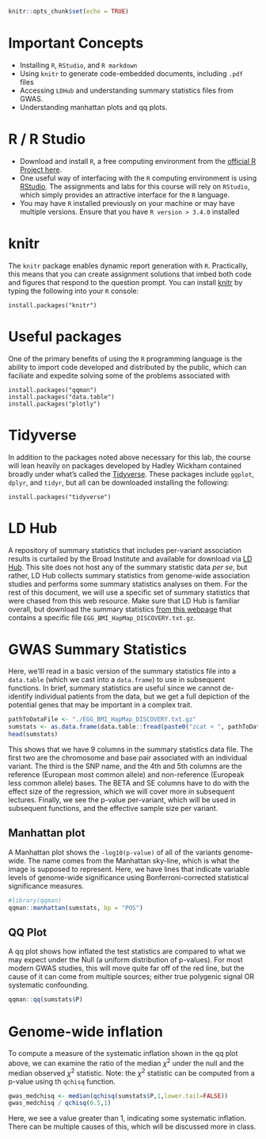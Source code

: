 ```r
knitr::opts_chunk$set(echo = TRUE)
```

# Important Concepts

- Installing `R`, `RStudio`, and `R markdown`
- Using `knitr` to generate code-embedded documents, including `.pdf` files
- Accessing `LDHub` and understanding summary statistics files from GWAS.
- Understanding manhattan plots and qq plots. 

# R / R Studio

- Download and install `R`, a free computing environment from the [official R Project here](https://www.r-project.org/).
- One useful way of interfacing with the `R` computing environment is using [RStudio](https://www.rstudio.com/products/rstudio/download/). The assignments and labs for this course will rely on `RStudio`, which simply provides an attractive interface for the `R` language. 
- You may have `R` installed previously on your machine or may have multiple versions. Ensure that you have `R version > 3.4.0` installed

# knitr

The `knitr` package enables dynamic report generation with `R`. Practically, this means that you can create assignment solutions that imbed both code and figures that respond to the question prompt. You can install [knitr](https://yihui.name/knitr/) by typing the following into your `R` console:

```
install.packages("knitr")
```

# Useful packages

One of the primary benefits of using the `R` programming language is the ability to import code developed and distributed by the public, which can faciliate and expedite solving some of the problems associated with 

```
install.packages("qqman")
install.packages("data.table")
install.packages("plotly")
```

# Tidyverse

In addition to the packages noted above necessary for this lab, the course will lean heavily on packages developed by Hadley Wickham contained broadly under what's called the [Tidyverse](https://www.tidyverse.org/). These packages include `ggplot`, `dplyr`, and `tidyr`, but all can be downloaded installing the following: 

```
install.packages("tidyverse")
```

# LD Hub

A repository of summary statistics that includes per-variant association results is curtailed by the Broad Institute and available for download via [LD Hub](http://ldsc.broadinstitute.org/). This site does not host any of the summary statistic data _per se_, but rather, LD Hub collects summary statistics from genome-wide association studies and performs some summary statistics analyses on them. For the rest of this document, we will use a specific set of summary statistics that were chased from this web resource. Make sure that LD Hub is familiar overall, but download the summary statistics [from this webpage](http://egg-consortium.org/childhood-bmi.html) that contains a specific file `EGG_BMI_HapMap_DISCOVERY.txt.gz`. 


# GWAS Summary Statistics
Here, we'lll read in a basic version of the summary statistics file into a `data.table` (which we cast into a `data.frame`) to use in subsequent functions. In brief, summary statistics are useful since we cannot de-identify individual patients from the data, but we get a full depiction of the potential genes that may be important in a complex trait. 

```r
pathToDataFile <- "./EGG_BMI_HapMap_DISCOVERY.txt.gz"
sumstats <- as.data.frame(data.table::fread(paste0("zcat < ", pathToDataFile), showProgress = FALSE))
head(sumstats)
```

This shows that we have 9 columns in the summary statistics data file. The first two are the chromosome and base pair associated with an individual variant. The third is the SNP name, and the 4th and 5th columns are the reference (European most common allele) and non-reference (Europeak less common allele) bases. The BETA and SE columns have to do with the effect size of the regression, which we will cover more in subsequent lectures. Finally, we see the p-value per-variant, which will be used in subsequent functions, and the effective sample size per variant.  

## Manhattan plot
A Manhattan plot shows the `-log10(p-value)` of all of the variants genome-wide. The name comes from the Manhattan sky-line, which is what the image is supposed to represent. Here, we have lines that indicate variable levels of genome-wide significance using Bonferroni-corrected statistical significance measures. 

```r
#library(qqman)
qqman::manhattan(sumstats, bp = "POS")
```


## QQ Plot
A qq plot shows how inflated the test statistics are compared to what we may expect under the Null (a uniform distribution of p-values). For most modern GWAS studies, this will move quite far off of the red line, but the cause of it can come from multiple sources; either true polygenic signal OR systematic confounding. 

```r
qqman::qq(sumstats$P)
```

# Genome-wide inflation

To compute a measure of the systematic inflation shown in the qq plot above, we can examine the ratio of the median $\chi^2$ under the null and the median observed $\chi^2$ statistic. Note: the $\chi^2$ statistic can be computed from a p-value using th `qchisq` function. 

```r
gwas_medchisq <- median(qchisq(sumstats$P,1,lower.tail=FALSE))
gwas_medchisq / qchisq(0.5,1)
```
Here, we see a value greater than 1, indicating some systematic inflation. There can be multiple causes of this, which will be discussed more in class. 
<br><br>